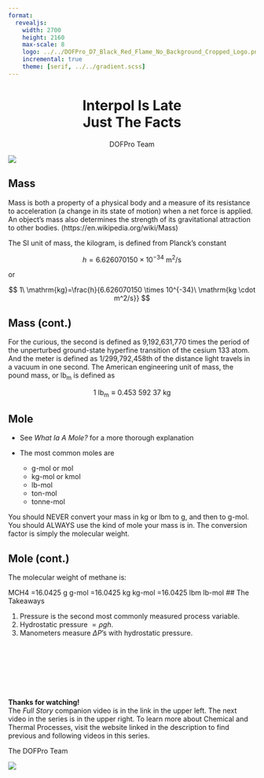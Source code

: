```yaml
---
format: 
  revealjs:
    width: 2700
    height: 2160
    max-scale: 8
    logo: ../../DOFPro_D7_Black_Red_Flame_No_Background_Cropped_Logo.png
    incremental: true
    theme: [serif, ../../gradient.scss]
---
```

# Interpol Is Late</br>Just The Facts {style="text-align: center;"}

::: {style="text-align: center;"}
DOFPro Team
:::

![](../../DOFPro_D7_Black_Red_Flame_No_Background_Cropped.png){.absolute left="22%" top="-50%"}

## Mass

Mass is both a property of a physical body and a measure of its
resistance to acceleration (a change in its state of motion) when a net
force is applied. An object's mass also determines the strength of its
gravitational attraction to other bodies. (https://en.wikipedia.org/wiki/Mass)

The SI unit of mass, the kilogram, is defined from Planck’s constant

$$h=6.626070150 \times 10^{-34}\ \mathrm{m^2/s}$$

or

$$ 1\ \mathrm{kg}=\frac{h}{6.626070150 \times 10^{-34}\ \mathrm{kg \cdot m^2/s}} $$

## Mass (cont.)

For the curious, the second is defined as 9,192,631,770 times the
period of the unperturbed ground-state hyperfine transition of the
cesium 133 atom. And the meter is defined as 1/299,792,458th of the
distance light travels in a vacuum in one second.
The American engineering unit of mass, the pound mass, or $\mathrm{lb_m}$ is
defined as

$$1\ \mathrm{lb_m} \equiv 0.453\ 592\ 37\ \mathrm{kg}$$

## Mole

- See *What Ia A Mole?* for a more thorough explanation

- The most common moles are
  - $\text{g-mol}$ or $\text{mol}$
  - $\text{kg-mol}$ or $\text{kmol}$
  - $\text{lb-mol}$
  - $\text{ton-mol}$
  - $\text{tonne-mol}$

You should NEVER convert your mass in kg or lbm to g, and then
to g-mol. You should ALWAYS use the kind of mole your mass is
in. The conversion factor is simply the molecular weight.

## Mole (cont.)

The molecular weight of methane is:

MCH4
=16.0425 g
g-mol
=16.0425 kg
kg-mol
=16.0425
lbm
lb-mol
## The Takeaways

1. Pressure is the second most commonly measured process variable.
2. Hydrostatic pressure $= \rho g h$.
3. Manometers measure $\Delta P$'s with hydrostatic pressure.


#
::: {.centered}
 </br></br></br></br></br>**Thanks for watching!** </br> The *Full Story* companion video is in the link in the upper left. The next video in the series is in the upper right. To learn more about Chemical and Thermal Processes, visit the website linked in the description to find previous and following videos in this series.
:::

::: {.absolute top=125% left=35%}
The DOFPro Team
:::

![](../../DOFPro_D7_Black_Red_Flame_No_Background_Cropped.png){.absolute left="20%" top="100%"}
